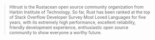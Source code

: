 > Hitrust is the Rustacean open source community organization from Harbin Institute of Technology. So far, Rust has been ranked at the top of Stack Overflow Developer Survey Most Loved Languages for five years, with its extremely high performance, excellent reliability, friendly development experience, enthusiastic open source community to show everyone a worthy future.
